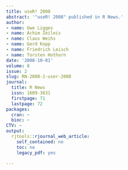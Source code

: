 ```yaml
---
title: useR! 2008
abstract: '"useR! 2008" published in R News.'
author:
- name: Uwe Ligges
- name: Achim Zeileis
- name: Claus Weihs
- name: Gerd Kopp
- name: Friedrich Leisch
- name: Torsten Hothorn
date: '2008-10-01'
volume: 8
issue: 2
slug: RN-2008-2-user-2008
journal:
  title: R News
  issn: 1609-3631
  firstpage: 71
  lastpage: 72
packages:
  cran: ~
  bioc: ~
CTV: ~
output:
  rjtools::rjournal_web_article:
    self_contained: no
    toc: no
    legacy_pdf: yes

---
```

